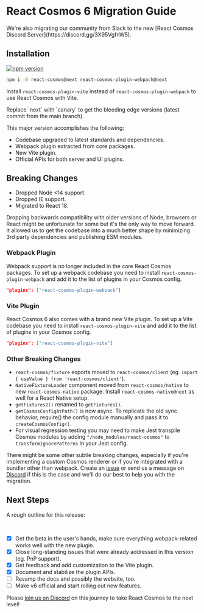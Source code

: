 
# React Cosmos 6 Migration Guide

<Callout>
  We're also migrating our community from Slack to the new [React Cosmos Discord
  Server](https://discord.gg/3X95VgfnW5).
</Callout>

## Installation

[![npm version](https://img.shields.io/npm/v/react-cosmos/next.svg?style=flat)](https://www.npmjs.com/package/react-cosmos)

```bash npm2yarn
npm i -D react-cosmos@next react-cosmos-plugin-webpack@next
```

Install `react-cosmos-plugin-vite` instead of `react-cosmos-plugin-webpack` to use React Cosmos with Vite.

<Callout type="info">
  Replace `next` with `canary` to get the bleeding edge versions (latest commit
  from the main branch).
</Callout>

This major version accomplishes the following:

- Codebase upgraded to latest standards and dependencies.
- Webpack plugin extracted from core packages.
- New Vite plugin.
- Official APIs for both server and UI plugins.

## Breaking Changes

- Dropped Node \<14 support.
- Dropped IE support.
- Migrated to React 18.

Dropping backwards compatibility with older versions of Node, browsers or React might be unfortunate for some but it's the only way to move forward. It allowed us to get the codebase into a much better shape by minimizing 3rd party dependencies and publishing ESM modules.

### Webpack Plugin

Webpack support is no longer included in the core React Cosmos packages. To set up a webpack codebase you need to install `react-cosmos-plugin-webpack` and add it to the list of plugins in your Cosmos config.

```json
"plugins": ["react-cosmos-plugin-webpack"]
```

### Vite Plugin

React Cosmos 6 also comes with a brand new Vite plugin. To set up a Vite codebase you need to install `react-cosmos-plugin-vite` and add it to the list of plugins in your Cosmos config.

```json
"plugins": ["react-cosmos-plugin-vite"]
```

### Other Breaking Changes

- `react-cosmos/fixture` exports moved to `react-cosmos/client` (eg. `import { useValue } from 'react-cosmos/client'`).
- `NativeFixtureLoader` component moved from `react-cosmos/native` to new `react-cosmos-native` package. Install `react-cosmos-native@next` as well for a React Native setup.
- `getFixtures2()` renamed to `getFixtures()`.
- `getCosmosConfigAtPath()` is now async. To replicate the old sync behavior, require() the config module manually and pass it to `createCosmosConfig()`.
- For visual regression testing you may need to make Jest transpile Cosmos modules by adding `"/node_modules/react-cosmos"` to `transformIgnorePatterns` in your Jest config.

There might be some other subtle breaking changes, especially if you're implementing a custom Cosmos renderer or if you're integrated with a bundler other than webpack. Create an [issue](https://github.com/react-cosmos/react-cosmos/issues) or send us a message on [Discord](https://discord.gg/3X95VgfnW5) if this is the case and we'll do our best to help you with the migration.

## Next Steps

A rough outline for this release:

<br />

- [x] Get the beta in the user's hands, make sure everything webpack-related works well with the new plugin.
- [x] Close long-standing issues that were already addressed in this version (eg. PnP support).
- [x] Get feedback and add customization to the Vite plugin.
- [x] Document and stabilize the plugin APIs.
- [ ] Revamp the docs and possibly the website, too.
- [ ] Make v6 official and start rolling out new features.

Please [join us on Discord](https://discord.gg/3X95VgfnW5) on this journey to take React Cosmos to the next level!
